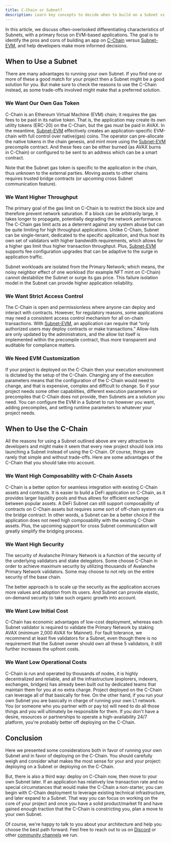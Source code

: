 ```yaml
---
title: C-Chain or Subnet?
description: Learn key concepts to decide when to build on a Subnet vs. C-Chain.
---
```


In this article, we discuss often-overlooked differentiating characteristics of Subnets, with a primary focus on EVM-based applications. The goal is to identify the pros and cons of building an app on [C-Chain](/learn/primary-network#c-chain) versus [Subnet-EVM](https://github.com/ava-labs/subnet-evm), and help developers make more informed decisions.

When to Use a Subnet[​](#when-to-use-a-subnet "Direct link to heading")
-----------------------------------------------------------------------

There are many advantages to running your own Subnet. If you find one or more of these a good match for your project then a Subnet might be a good solution for you. But make sure to check the reasons to use the C-Chain instead, as some trade-offs involved might make that a preferred solution.

### We Want Our Own Gas Token[​](#we-want-our-own-gas-token "Direct link to heading")

C-Chain is an Ethereum Virtual Machine (EVM) chain; it requires the gas fees to be paid in its native token. That is, the application may create its own utility tokens (ERC-20) on the C-Chain, but the gas must be paid in AVAX. In the meantime, [Subnet-EVM](https://github.com/ava-labs/subnet-evm) effectively creates an application-specific EVM-chain with full control over native(gas) coins. The operator can pre-allocate the native tokens in the chain genesis, and mint more using the [Subnet-EVM](https://github.com/ava-labs/subnet-evm) precompile contract. And these fees can be either burned (as AVAX burns in C-Chain) or configured to be sent to an address which can be a smart contract.

Note that the Subnet gas token is specific to the application in the chain, thus unknown to the external parties. Moving assets to other chains requires trusted bridge contracts (or upcoming cross Subnet communication feature).

### We Want Higher Throughput[​](#we-want-higher-throughput "Direct link to heading")

The primary goal of the gas limit on C-Chain is to restrict the block size and therefore prevent network saturation. If a block can be arbitrarily large, it takes longer to propagate, potentially degrading the network performance. The C-Chain gas limit acts as a deterrent against any system abuse but can be quite limiting for high throughput applications. Unlike C-Chain, Subnet can be single-tenant, dedicated to the specific application, and thus host its own set of validators with higher bandwidth requirements, which allows for a higher gas limit thus higher transaction throughput. Plus, [Subnet-EVM](https://github.com/ava-labs/subnet-evm) supports fee configuration upgrades that can be adaptive to the surge in application traffic.

Subnet workloads are isolated from the Primary Network; which means, the noisy neighbor effect of one workload (for example NFT mint on C-Chain) cannot destabilize the Subnet or surge its gas price. This failure isolation model in the Subnet can provide higher application reliability.

### We Want Strict Access Control[​](#we-want-strict-access-control "Direct link to heading")

The C-Chain is open and permissionless where anyone can deploy and interact with contracts. However, for regulatory reasons, some applications may need a consistent access control mechanism for all on-chain transactions. With [Subnet-EVM](https://github.com/ava-labs/subnet-evm), an application can require that “only authorized users may deploy contracts or make transactions.” Allow-lists are only updated by the administrators, and the allow list itself is implemented within the precompile contract, thus more transparent and auditable for compliance matters.

### We Need EVM Customization[​](#we-need-evm-customization "Direct link to heading")

If your project is deployed on the C-Chain then your execution environment is dictated by the setup of the C-Chain. Changing any of the execution parameters means that the configuration of the C-Chain would need to change, and that is expensive, complex and difficult to change. So if your project needs some other capabilities, different execution parameters or precompiles that C-Chain does not provide, then Subnets are a solution you need. You can configure the EVM in a Subnet to run however you want, adding precompiles, and setting runtime parameters to whatever your project needs.

When to Use the C-Chain[​](#when-to-use-the-c-chain "Direct link to heading")
-----------------------------------------------------------------------------

All the reasons for using a Subnet outlined above are very attractive to developers and might make it seem that every new project should look into launching a Subnet instead of using the C-Chain. Of course, things are rarely that simple and without trade-offs. Here are some advantages of the C-Chain that you should take into account.

### We Want High Composability with C-Chain Assets[​](#we-want-high-composability-with-c-chain-assets "Direct link to heading")

C-Chain is a better option for seamless integration with existing C-Chain assets and contracts. It is easier to build a DeFi application on C-Chain, as it provides larger liquidity pools and thus allows for efficient exchange between popular assets. A DeFi Subnet can still support composability of contracts on C-Chain assets but requires some sort of oﬀ-chain system via the bridge contract. In other words, a Subnet can be a better choice if the application does not need high composability with the existing C-Chain assets. Plus, the upcoming support for cross Subnet communication will greatly simplify the bridging process.

### We Want High Security[​](#we-want-high-security "Direct link to heading")

The security of Avalanche Primary Network is a function of the security of the underlying validators and stake delegators. Some choose C-Chain in order to achieve maximum security by utilizing thousands of Avalanche Primary Network validators. Some may choose to not rely on the entire security of the base chain.

The better approach is to scale up the security as the application accrues more values and adoption from its users. And Subnet can provide elastic, on-demand security to take such organic growth into account.

### We Want Low Initial Cost[​](#we-want-low-initial-cost "Direct link to heading")

C-Chain has economic advantages of low-cost deployment, whereas each Subnet validator is required to validate the Primary Network by staking AVAX (minimum 2,000 AVAX for Mainnet). For fault tolerance, we recommend at least five validators for a Subnet, even though there is no requirement that the Subnet owner should own all these 5 validators, it still further increases the upfront costs.

### We Want Low Operational Costs[​](#we-want-low-operational-costs "Direct link to heading")

C-Chain is run and operated by thousands of nodes, it is highly decentralized and reliable, and all the infrastructure (explorers, indexers, exchanges, bridges) has already been built out by dedicated teams that maintain them for you at no extra charge. Project deployed on the C-Chain can leverage all of that basically for free. On the other hand, if you run your own Subnet you are basically in charge of running your own L1 network. You (or someone who you partner with or pay to) will need to do all those things and you will ultimately be responsible for them. If you don't have a desire, resources or partnerships to operate a high-availability 24/7 platform, you're probably better off deploying on the C-Chain.

Conclusion[​](#conclusion "Direct link to heading")
---------------------------------------------------

Here we presented some considerations both in favor of running your own Subnet and in favor of deploying on the C-Chain. You should carefully weigh and consider what makes the most sense for your and your project: deploying on a Subnet or deploying on the C-Chain.

But, there is also a third way: deploy on C-Chain now, then move to your own Subnet later. If an application has relatively low transaction rate and no special circumstances that would make the C-Chain a non-starter, you can begin with C-Chain deployment to leverage existing technical infrastructure, and later expand to a Subnet. That way you can focus on working on the core of your project and once you have a solid product/market fit and have gained enough traction that the C-Chain is constricting you, plan a move to your own Subnet.

Of course, we're happy to talk to you about your architecture and help you choose the best path forward. Feel free to reach out to us on [Discord](https://chat.avalabs.org/) or other [community channels](https://www.avax.network/community) we run.